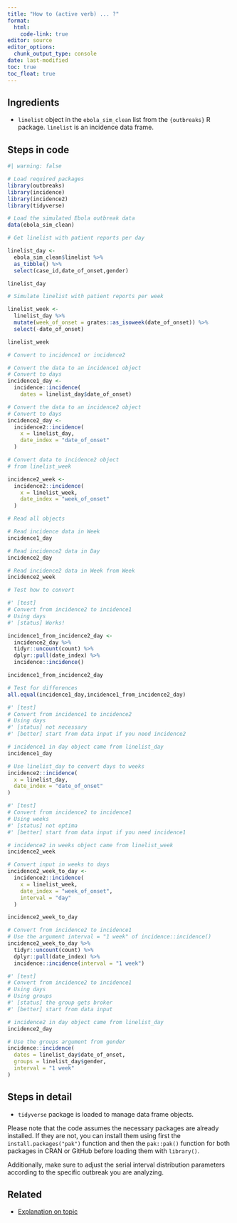 ```yaml
---
title: "How to (active verb) ... ?"
format: 
  html:
    code-link: true
editor: source
editor_options: 
  chunk_output_type: console
date: last-modified
toc: true
toc_float: true
---
```


## Ingredients

- `linelist` object in the `ebola_sim_clean` list from the `{outbreaks}` R package. `linelist` is an incidence data frame.

## Steps in code

```r
#| warning: false

# Load required packages
library(outbreaks)
library(incidence)
library(incidence2)
library(tidyverse)

# Load the simulated Ebola outbreak data
data(ebola_sim_clean)

# Get linelist with patient reports per day

linelist_day <- 
  ebola_sim_clean$linelist %>% 
  as_tibble() %>% 
  select(case_id,date_of_onset,gender)

linelist_day

# Simulate linelist with patient reports per week

linelist_week <- 
  linelist_day %>% 
  mutate(week_of_onset = grates::as_isoweek(date_of_onset)) %>% 
  select(-date_of_onset)

linelist_week

# Convert to incidence1 or incidence2

# Convert the data to an incidence1 object
# Convert to days
incidence1_day <- 
  incidence::incidence(
    dates = linelist_day$date_of_onset)

# Convert the data to an incidence2 object
# Convert to days
incidence2_day <- 
  incidence2::incidence(
    x = linelist_day, 
    date_index = "date_of_onset"
  )

# Convert data to incidence2 object
# from linelist_week

incidence2_week <- 
  incidence2::incidence(
    x = linelist_week,
    date_index = "week_of_onset"
  )

# Read all objects

# Read incidence data in Week
incidence1_day

# Read incidence2 data in Day
incidence2_day

# Read incidence2 data in Week from Week
incidence2_week

# Test how to convert

#' [test]
# Convert from incidence2 to incidence1
# Using days
#' [status] Works!

incidence1_from_incidence2_day <- 
  incidence2_day %>% 
  tidyr::uncount(count) %>% 
  dplyr::pull(date_index) %>% 
  incidence::incidence()

incidence1_from_incidence2_day

# Test for differences
all.equal(incidence1_day,incidence1_from_incidence2_day)

#' [test]
# Convert from incidence1 to incidence2
# Using days
#' [status] not necessary
#' [better] start from data input if you need incidence2

# incidence1 in day object came from linelist_day
incidence1_day

# Use linelist_day to convert days to weeks
incidence2::incidence(
  x = linelist_day,
  date_index = "date_of_onset"
)

#' [test]
# Convert from incidence2 to incidence1
# Using weeks
#' [status] not optima
#' [better] start from data input if you need incidence1

# incidence2 in weeks object came from linelist_week
incidence2_week

# Convert input in weeks to days
incidence2_week_to_day <- 
  incidence2::incidence(
    x = linelist_week,
    date_index = "week_of_onset",
    interval = "day"
  )

incidence2_week_to_day

# Convert from incidence2 to incidence1
# Use the argument interval = "1 week" of incidence::incidence()
incidence2_week_to_day %>% 
  tidyr::uncount(count) %>% 
  dplyr::pull(date_index) %>% 
  incidence::incidence(interval = "1 week")

#' [test]
# Convert from incidence2 to incidence1
# Using days
# Using groups
#' [status] the group gets broker
#' [better] start from data input

# incidence2 in day object came from linelist_day 
incidence2_day

# Use the groups argument from gender
incidence::incidence(
  dates = linelist_day$date_of_onset,
  groups = linelist_day$gender,
  interval = "1 week"
)
```

## Steps in detail

<!-- reduce length of strings with a large language model like chatgpt -->

- `tidyverse` package is loaded to manage data frame objects.

<!-- must: keep to warn users on how to install packages -->

Please note that the code assumes the necessary packages are already installed. If they are not, you can install them using first the `install.packages("pak")` function and then the `pak::pak()` function for both packages in CRAN or GitHub before loading them with `library()`. 

<!-- optional: erase if no assumed distribution is needed -->

Additionally, make sure to adjust the serial interval distribution parameters according to the specific outbreak you are analyzing.

## Related

- [Explanation on topic](link)

